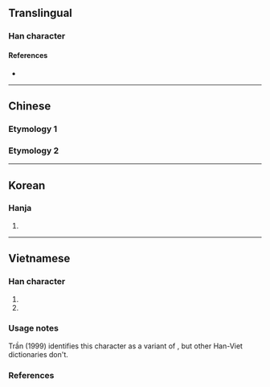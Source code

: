 {{also|冗|穴}}
{{character info}}

==Translingual==

===Han character===
{{Han char|rn=40|rad=宀|as=02|sn=5|four=|canj=JHN,JHU|ids=⿱宀几(G),⿱宀儿(HTK)}}

====References====
* {{Han ref|kx=0281.130|dkj=07056|dj=0551.130|hdz=20911.020|uh=5B82|ud=23426}}

----

==Chinese==

===Etymology 1===
{{zh-see|冗|v}}

===Etymology 2===
{{zh-see|穴|v}}

----

==Korean==

===Hanja===
{{ko-hanja|hangeul=용|rv=yong|mr=yong}}

# {{rfdef|ko|sort=宀02}}

----

==Vietnamese==

===Han character===
{{vi-readings|rs=宀02
|hanviet=nhũng-gdhn;tvctdhv;hvttd;tchvtd
|phienthiet=
|nom=nhũng-gdhn
}}

# {{han tu form of|nhũng|[[superfluous]], [[unneeded]]}}
# {{han tu form of|nhũng|[[annoying]]}}

===Usage notes===
Trần (1999) identifies this character as a variant of {{l|vi|冗}}, but other Han-Viet dictionaries don't.

===References===
<references/>